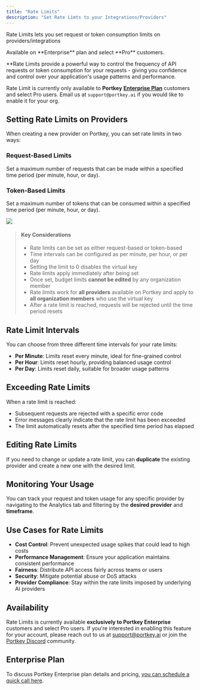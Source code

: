 ```yaml
---
title: "Rate Limits"
description: "Set Rate Limts to your Integrations/Providers"
---
```


Rate Limits lets you set request or token consumption limits on providers/integrations

<Info>
Available on **Enterprise** plan and select **Pro** customers.
</Info>

**Rate Limits provide a powerful way to control the frequency of API requests or token consumption for your requests - giving you confidence and control over your application's usage patterns and performance.

Rate Limit is currently only available to **Portkey** [**Enterprise Plan**](https://portkey.ai/docs/product/enterprise-offering) customers and select Pro users. Email us at `support@portkey.ai` if you would like to enable it for your org.

## Setting Rate Limits on Providers

When creating a new provider on Portkey, you can set rate limits in two ways:

### Request-Based Limits
Set a maximum number of requests that can be made within a specified time period (per minute, hour, or day).

### Token-Based Limits
Set a maximum number of tokens that can be consumed within a specified time period (per minute, hour, or day).

<Frame>
<img src="/images/product/rate-limit.png"/>
</Frame>

> #### Key Considerations
>
> * Rate limits can be set as either request-based or token-based
> * Time intervals can be configured as per minute, per hour, or per day
> * Setting the limit to 0 disables the virtual key
> * Rate limits apply immediately after being set
> * Once set, budget limits **cannot be edited** by any organization member
> * Rate limits work for **all providers** available on Portkey and apply to **all organization members** who use the virtual key
> * After a rate limit is reached, requests will be rejected until the time period resets

## Rate Limit Intervals

You can choose from three different time intervals for your rate limits:

* **Per Minute**: Limits reset every minute, ideal for fine-grained control
* **Per Hour**: Limits reset hourly, providing balanced usage control
* **Per Day**: Limits reset daily, suitable for broader usage patterns

## Exceeding Rate Limits

When a rate limit is reached:
* Subsequent requests are rejected with a specific error code
* Error messages clearly indicate that the rate limit has been exceeded
* The limit automatically resets after the specified time period has elapsed

## Editing Rate Limits

If you need to change or update a rate limit, you can **duplicate** the existing provider and create a new one with the desired limit.

## Monitoring Your Usage

You can track your request and token usage for any specific provider by navigating to the Analytics tab and filtering by the **desired provider** and **timeframe**.

## Use Cases for Rate Limits

* **Cost Control**: Prevent unexpected usage spikes that could lead to high costs
* **Performance Management**: Ensure your application maintains consistent performance
* **Fairness**: Distribute API access fairly across teams or users
* **Security**: Mitigate potential abuse or DoS attacks
* **Provider Compliance**: Stay within the rate limits imposed by underlying AI providers

## Availability

Rate Limits is currently available **exclusively to Portkey Enterprise** customers and select Pro users. If you're interested in enabling this feature for your account, please reach out to us at [support@portkey.ai](mailto:support@portkey.ai) or join the [Portkey Discord](https://portkey.ai/community) community.

## Enterprise Plan

To discuss Portkey Enterprise plan details and pricing, [you can schedule a quick call here](https://portkey.sh/demo-16).
